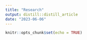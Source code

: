 ```yaml
---
title: "Research"
output: distill::distill_article
date: "2023-06-06"
---
```


```r
knitr::opts_chunk$set(echo = TRUE)
```
